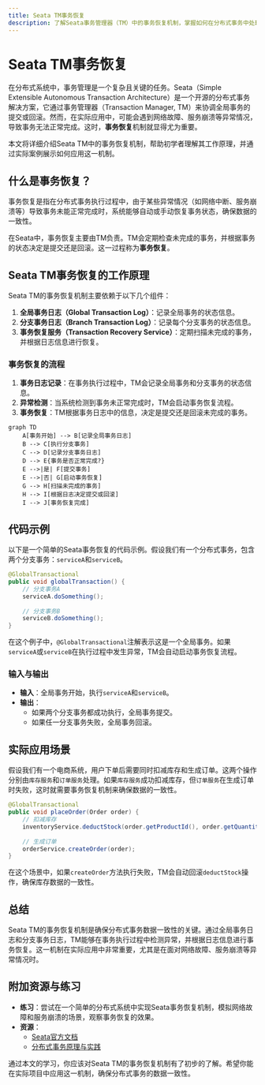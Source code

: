 ```yaml
---
title: Seata TM事务恢复
description: 了解Seata事务管理器（TM）中的事务恢复机制，掌握如何在分布式事务中处理异常情况并恢复事务状态。
---
```


# Seata TM事务恢复

在分布式系统中，事务管理是一个复杂且关键的任务。Seata（Simple Extensible Autonomous Transaction Architecture）是一个开源的分布式事务解决方案，它通过事务管理器（Transaction Manager, TM）来协调全局事务的提交或回滚。然而，在实际应用中，可能会遇到网络故障、服务崩溃等异常情况，导致事务无法正常完成。这时，**事务恢复**机制就显得尤为重要。

本文将详细介绍Seata TM中的事务恢复机制，帮助初学者理解其工作原理，并通过实际案例展示如何应用这一机制。

## 什么是事务恢复？

事务恢复是指在分布式事务执行过程中，由于某些异常情况（如网络中断、服务崩溃等）导致事务未能正常完成时，系统能够自动或手动恢复事务状态，确保数据的一致性。

在Seata中，事务恢复主要由TM负责。TM会定期检查未完成的事务，并根据事务的状态决定是提交还是回滚。这一过程称为**事务恢复**。

## Seata TM事务恢复的工作原理

Seata TM的事务恢复机制主要依赖于以下几个组件：

1. **全局事务日志（Global Transaction Log）**：记录全局事务的状态信息。
2. **分支事务日志（Branch Transaction Log）**：记录每个分支事务的状态信息。
3. **事务恢复服务（Transaction Recovery Service）**：定期扫描未完成的事务，并根据日志信息进行恢复。

### 事务恢复的流程

1. **事务日志记录**：在事务执行过程中，TM会记录全局事务和分支事务的状态信息。
2. **异常检测**：当系统检测到事务未正常完成时，TM会启动事务恢复流程。
3. **事务恢复**：TM根据事务日志中的信息，决定是提交还是回滚未完成的事务。

```mermaid
graph TD
    A[事务开始] --> B[记录全局事务日志]
    B --> C[执行分支事务]
    C --> D[记录分支事务日志]
    D --> E{事务是否正常完成?}
    E -->|是| F[提交事务]
    E -->|否| G[启动事务恢复]
    G --> H[扫描未完成的事务]
    H --> I[根据日志决定提交或回滚]
    I --> J[事务恢复完成]
```

## 代码示例

以下是一个简单的Seata事务恢复的代码示例。假设我们有一个分布式事务，包含两个分支事务：`serviceA`和`serviceB`。

```java
@GlobalTransactional
public void globalTransaction() {
    // 分支事务A
    serviceA.doSomething();
    
    // 分支事务B
    serviceB.doSomething();
}
```

在这个例子中，`@GlobalTransactional`注解表示这是一个全局事务。如果`serviceA`或`serviceB`在执行过程中发生异常，TM会自动启动事务恢复流程。

### 输入与输出

- **输入**：全局事务开始，执行`serviceA`和`serviceB`。
- **输出**：
  - 如果两个分支事务都成功执行，全局事务提交。
  - 如果任一分支事务失败，全局事务回滚。

## 实际应用场景

假设我们有一个电商系统，用户下单后需要同时扣减库存和生成订单。这两个操作分别由`库存服务`和`订单服务`处理。如果`库存服务`成功扣减库存，但`订单服务`在生成订单时失败，这时就需要事务恢复机制来确保数据的一致性。

```java
@GlobalTransactional
public void placeOrder(Order order) {
    // 扣减库存
    inventoryService.deductStock(order.getProductId(), order.getQuantity());
    
    // 生成订单
    orderService.createOrder(order);
}
```

在这个场景中，如果`createOrder`方法执行失败，TM会自动回滚`deductStock`操作，确保库存数据的一致性。

## 总结

Seata TM的事务恢复机制是确保分布式事务数据一致性的关键。通过全局事务日志和分支事务日志，TM能够在事务执行过程中检测异常，并根据日志信息进行事务恢复。这一机制在实际应用中非常重要，尤其是在面对网络故障、服务崩溃等异常情况时。

## 附加资源与练习

- **练习**：尝试在一个简单的分布式系统中实现Seata事务恢复机制，模拟网络故障和服务崩溃的场景，观察事务恢复的效果。
- **资源**：
  - [Seata官方文档](https://seata.io/zh-cn/docs/overview/what-is-seata.html)
  - [分布式事务原理与实践](https://book.douban.com/subject/30266336/)

通过本文的学习，你应该对Seata TM的事务恢复机制有了初步的了解。希望你能在实际项目中应用这一机制，确保分布式事务的数据一致性。